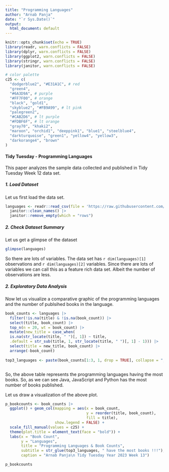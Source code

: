 ```yaml
---
title: "Programming Languages"
author: "Arnab Panja"
date: "`r Sys.Date()`"
output:
  html_document: default
---
```


```r
knitr::opts_chunk$set(echo = TRUE)
library(readr, warn.conflicts = FALSE)
library(dplyr, warn.conflicts = FALSE)
library(ggplot2, warn.conflicts = FALSE)
library(stringr, warn.conflicts = FALSE)
library(janitor, warn.conflicts = FALSE)

# color palette 
c25 <- c(
  "dodgerblue2", "#E31A1C", # red
  "green4",
  "#6A3D9A", # purple
  "#FF7F00", # orange
  "black", "gold1",
  "skyblue2", "#FB9A99", # lt pink
  "palegreen2",
  "#CAB2D6", # lt purple
  "#FDBF6F", # lt orange
  "gray70", "khaki2",
  "maroon", "orchid1", "deeppink1", "blue1", "steelblue4",
  "darkturquoise", "green1", "yellow4", "yellow3",
  "darkorange4", "brown"
)

```

#### Tidy Tuesday - Programming Languages 

This paper analyzes the sample data collected and published in Tidy Tuesday Week 12 data set. 


##### 1. Load Dataset 

Let us first load the data set. 

```r
languages <- readr::read_csv(file = 'https://raw.githubusercontent.com/rfordatascience/tidytuesday/master/data/2023/2023-03-21/languages.csv', col_types = cols()) |> 
  janitor::clean_names() |> 
  janitor::remove_empty(which = "rows") 

```


##### 2. Check Dataset Summary 

Let us get a glimpse of the dataset 

```r

glimpse(languages)

```

So there are lots of variables. The data set has `r dim(languages)[1]` observations and `r dim(languages)[2]` variables. Since there are lots of variables we can call this as a feature rich data set. Albeit the number of observations are less. 

##### 2. Exploratory Data Analysis 

Now let us visualize a comparative graphic of the programming languages and the number of publsihed books in the language. 

```r

book_counts <- languages |> 
  filter(!is.na(title) & !is.na(book_count)) |> 
  select(title, book_count) |> 
  top_n(n = 20, wt = book_count) |> 
  mutate(new_title = case_when(
  is.na(str_locate(title, " ")[, 1]) ~ title, 
  .default = str_sub(title, 1, str_locate(title, " ")[, 1] - 1))) |> 
  select(title = new_title, book_count) |> 
  arrange(-book_count)
 
top3_languages <- paste(book_counts[1:3, 1, drop = TRUE], collapse = ", ")



```
So, the above table represents the programming languages having the most books. So, as we can see Java, JavaScript and Python has the most number of books published. 

Let us draw a visualization of the above plot. 

```r


p_bookcounts <- book_counts |> 
  ggplot() + geom_col(mapping = aes(x = book_count, 
                                    y = reorder(title, book_count), 
                                    fill = title), 
                      show.legend = FALSE) + 
  scale_fill_manual(values = c25) + 
  theme(plot.title = element_text(face = "bold")) + 
  labs(x = "Book Count", 
       y = "Languages", 
       title = "Programming Languages & Book Counts", 
       subtitle = str_glue(top3_languages, " have the most books !!!"), 
       caption = "Arnab Panja\n Tidy Tuesday Year 2023 Week 13")

p_bookcounts

```
